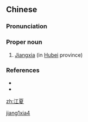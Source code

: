==Chinese==
{{zh-forms}}

===Pronunciation===
{{zh-pron
|m=Jiāngxià
|cat=pn
}}

===Proper noun===
{{zh-proper noun}}

# [[w:Jiangxia|Jiangxia]] (in [[w:Hubei|Hubei]] province)

===References===
* {{pedialite|江夏區|lang=zh}}
* {{pedialite|Jiangxia}}

[[Category:zh:Places in Romance of the Three Kingdoms|jiang1xia4]]

[[zh:江夏]]